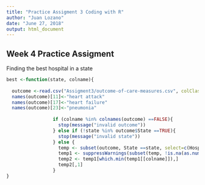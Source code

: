 ---
title: "Practice Assigment 3 Coding with R"
author: "Juan Lozano"
date: "June 27, 2018"
output: html_document
---


## Week 4 Practice Assigment 

Finding the best hospital in a state

```{r}
best <-function(state, colname){
  
  outcome <-read.csv("Assigment3/outcome-of-care-measures.csv", colClasses = "character")
  names(outcome)[11]<-"heart attack"
  names(outcome)[17]<-"heart failure"
  names(outcome)[23]<-"pneumonia"
  
                 if (colname %in% colnames(outcome) ==FALSE){
                   stop(message("invalid outcome"))
                 } else if (!state %in% outcome$State ==TRUE){
                   stop(message("invalid state"))
                 } else {
                   temp <- subset(outcome, State ==state, select=c(Hospital.Name, get(colname)))
                   temp1 <- suppressWarnings(subset(temp, !is.na(as.numeric(temp[,2]))))
                   temp2 <- temp1[which.min(temp1[[colname]]),]
                   temp2[,1]
                 }
}
```


